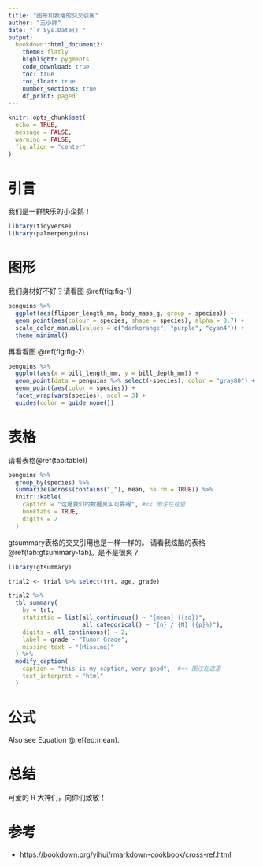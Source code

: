```yaml
---
title: "图形和表格的交叉引用"
author: "王小胖"
date: "`r Sys.Date()`"
output: 
  bookdown::html_document2:
    theme: flatly
    highlight: pygments
    code_download: true
    toc: true
    toc_float: true
    number_sections: true
    df_print: paged
---
```





```r
knitr::opts_chunk$set(
  echo = TRUE,
  message = FALSE,
  warning = FALSE,
  fig.align = "center"
)
```



# 引言

我们是一群快乐的小企鹅！

```r
library(tidyverse)
library(palmerpenguins)
```



# 图形

我们身材好不好？请看图 \@ref(fig:fig-1)

```r
penguins %>%
  ggplot(aes(flipper_length_mm, body_mass_g, group = species)) +
  geom_point(aes(colour = species, shape = species), alpha = 0.7) +
  scale_color_manual(values = c("darkorange", "purple", "cyan4")) +
  theme_minimal() 
```



再看看图 \@ref(fig:fig-2)


```r
penguins %>%
  ggplot(aes(x = bill_length_mm, y = bill_depth_mm)) +
  geom_point(data = penguins %>% select(-species), color = "gray80") +
  geom_point(aes(color = species)) +
  facet_wrap(vars(species), ncol = 3) +
  guides(color = guide_none())
```




# 表格

请看表格\@ref(tab:table1)

```r
penguins %>%
  group_by(species) %>%
  summarize(across(contains("_"), mean, na.rm = TRUE)) %>% 
  knitr::kable(
    caption = "这是我们的数据真实可靠喔", #<< 图注在这里
    booktabs = TRUE,
    digits = 2
  )
```


gtsummary表格的交叉引用也是一样一样的。
请看我炫酷的表格\@ref(tab:gtsummary-tab)。是不是很爽？

```r
library(gtsummary)

trial2 <- trial %>% select(trt, age, grade)

trial2 %>%
  tbl_summary(
    by = trt,
    statistic = list(all_continuous() ~ "{mean} ({sd})",
                     all_categorical() ~ "{n} / {N} ({p}%)"),
    digits = all_continuous() ~ 2,
    label = grade ~ "Tumor Grade",
    missing_text = "(Missing)"
  ) %>% 
  modify_caption(
    caption = "this is my caption, very good",  #<< 图注在这里
    text_interpret = "html"
  )
```


# 公式

Also see Equation \@ref(eq:mean).

\begin{equation}
\bar{X} = \frac{\sum_{i=1}^n X_i}{n} (\#eq:mean)
\end{equation}



# 总结

可爱的 R 大神们，向你们致敬！



# 参考

- <https://bookdown.org/yihui/rmarkdown-cookbook/cross-ref.html>